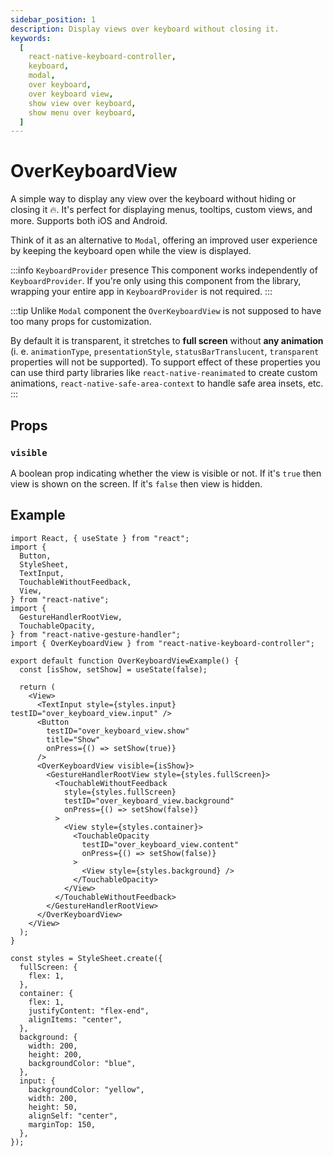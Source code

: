 ```yaml
---
sidebar_position: 1
description: Display views over keyboard without closing it.
keywords:
  [
    react-native-keyboard-controller,
    keyboard,
    modal,
    over keyboard,
    over keyboard view,
    show view over keyboard,
    show menu over keyboard,
  ]
---
```


# OverKeyboardView


<div style={{ display: "flex", justifyContent: "center", marginBottom: 20 }}>
  <Lottie
    className="lottie"
    animationData={lottie}
    style={{ width: 400, height: 400 }}
    loop
  />
</div>

A simple way to display any view over the keyboard without hiding or closing it 🔥. It's perfect for displaying menus, tooltips, custom views, and more. Supports both iOS and Android.

Think of it as an alternative to `Modal`, offering an improved user experience by keeping the keyboard open while the view is displayed.

:::info `KeyboardProvider` presence
This component works independently of `KeyboardProvider`. If you're only using this component from the library, wrapping your entire app in `KeyboardProvider` is not required.
:::

:::tip
Unlike `Modal` component the `OverKeyboardView` is not supposed to have too many props for customization.

By default it is transparent, it stretches to **full screen** without **any animation** (i. e. `animationType`, `presentationStyle`, `statusBarTranslucent`, `transparent` properties will not be supported). To support effect of these properties you can use third party libraries like `react-native-reanimated` to create custom animations, `react-native-safe-area-context` to handle safe area insets, etc.
:::

## Props

### `visible`

A boolean prop indicating whether the view is visible or not. If it's `true` then view is shown on the screen. If it's `false` then view is hidden.

## Example

```tsx
import React, { useState } from "react";
import {
  Button,
  StyleSheet,
  TextInput,
  TouchableWithoutFeedback,
  View,
} from "react-native";
import {
  GestureHandlerRootView,
  TouchableOpacity,
} from "react-native-gesture-handler";
import { OverKeyboardView } from "react-native-keyboard-controller";

export default function OverKeyboardViewExample() {
  const [isShow, setShow] = useState(false);

  return (
    <View>
      <TextInput style={styles.input} testID="over_keyboard_view.input" />
      <Button
        testID="over_keyboard_view.show"
        title="Show"
        onPress={() => setShow(true)}
      />
      <OverKeyboardView visible={isShow}>
        <GestureHandlerRootView style={styles.fullScreen}>
          <TouchableWithoutFeedback
            style={styles.fullScreen}
            testID="over_keyboard_view.background"
            onPress={() => setShow(false)}
          >
            <View style={styles.container}>
              <TouchableOpacity
                testID="over_keyboard_view.content"
                onPress={() => setShow(false)}
              >
                <View style={styles.background} />
              </TouchableOpacity>
            </View>
          </TouchableWithoutFeedback>
        </GestureHandlerRootView>
      </OverKeyboardView>
    </View>
  );
}

const styles = StyleSheet.create({
  fullScreen: {
    flex: 1,
  },
  container: {
    flex: 1,
    justifyContent: "flex-end",
    alignItems: "center",
  },
  background: {
    width: 200,
    height: 200,
    backgroundColor: "blue",
  },
  input: {
    backgroundColor: "yellow",
    width: 200,
    height: 50,
    alignSelf: "center",
    marginTop: 150,
  },
});
```
